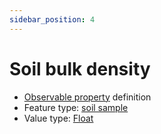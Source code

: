 ```yaml
---
sidebar_position: 4
---
```



# Soil bulk density

- [Observable property](/viewers/dawe-vocabs?uri=https://linked.data.gov.au/def/test/dawe-cv/ec510708-9ac1-4c8a-bfe2-31ba5bb693da) definition
- Feature type: [soil sample](http://linked.data.gov.au/def/tern-cv/06461021-a6c2-4175-9651-23653c2b9116)
- Value type: [Float](https://w3id.org/tern/ontologies/tern/Float)


<Example protocolModule="soil-bulk-density" observableProperty="https://linked.data.gov.au/def/test/dawe-cv/ec510708-9ac1-4c8a-bfe2-31ba5bb693da" />
